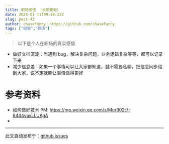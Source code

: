 ```yaml
---
title: 职场感悟 （长期更新）
date: 2025-01-11T09:46:22Z
slug: post-42
author: chaseFunny：https://github.com/chaseFunny
tags: ["经验","职场"]
---
```


> 以下是个人在职场的真实感悟

- 做好文档沉淀：当遇到 bug，解决复杂问题，业务逻辑复杂等等，都可以记录下来
- 减少信息差：如果一个事情可以让大家都知道，就不需要私聊，把信息同步给到大家，说不定就能让事情做得更好



# 参考资料

- 如何做好技术 PM: https://mp.weixin.qq.com/s/Mur302t7-8444vaxLLUKgA 
- 

---
此文自动发布于：<a href="https://github.com/coderPerseus/blog/issues/42" target="_blank">github issues</a>

